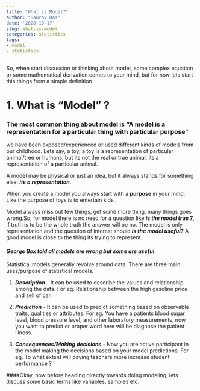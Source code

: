 ```yaml
---
title: "What is Model?"
author: "Saurav Das"
date: '2020-10-17'
slug: what-is-model
categories: statistics
tags:
- model
- statistics
---
```


So, when start discussion or thinking about model, some complex equation or some mathematical derivation comes to your mind, but for now lets start this things from a simple definition 

# 1. What is "Model" ?

### The most common thing about model is "A model is a representation for a particular thing with particular purpose"

we have been exposed/experienced or used different kinds of models from our childhood. Lets say, a toy, a toy is a representation of particular animal/tree or humans, but its not the real or true animal, its a representation of a particular animal.

A model may be physical or just an idea, but it always stands for something else: ***its a representation***.

When you create a model you always start with a **purpose** in your mind. Like the purpose of toys is to entertain kids.

Model always miss out few things, get some more thing, many things goes wrong.So, for model there is no need for a question like ***is the model true ?***, if truth is to be the whole truth the answer will be no. The model is only representation and the question of interest should ***is the model useful?*** A good model is close to the thing its trying to represent.

<b><i><h4> George Box told all models are wrong but some are useful </b></i></h4>

Statistical models generally revolve around data. There are three main uses/purpose of statistical models.

1. ***Description*** - It can be used to describe the values and relationship among the data. For eg. Relationship between the high gasoline price and sell of car.

2. ***Prediction*** - It can be used to predict something based on observable traits, qualities or attributes. For eg. You have a patients blood sugar level, blood pressure level, and other laboratory measurements, now you want to predict or proper word here will be diagnose the patient illness.

3. ***Consequences/Making decisions*** - Now you are active participant in the model making the decisions based on your model predictions. For eg. To what extent will paying teachers more increase student performance ?


####Okay, now before heading directly towards doing modeling, lets discuss some basic terms like variables, samples etc.











